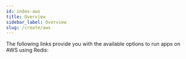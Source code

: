 ```yaml
---
id: index-aws
title: Overview
sidebar_label: Overview
slug: /create/aws
---
```



The following links provide you with the available options to run apps on AWS using Redis:

<div class="row">
  <div class="col">
    <RedisCard
      title="Redis on AWS"
      description="Create a Redis database on AWS"
      page="/create/aws/redis-on-aws"
    />
  </div>
  <div class="col">
    <RedisCard
      title="How to Build a Slack Bot to Retrieve Lost Files Using AWS S3 and RediSearch"
      description="Building a Slack Bot to Retrieve Lost Files Using AWS S3 and RediSearch"
      page="/create/aws/slackbot"
    />
  </div>
  <div class="col">
    <RedisCard
      title="How to Deploy and Manage Redis Database on AWS Using Terraform"
      description="Using Terraform to Deploy and Manage Redis Database on AWS"
      page="/create/aws/terraform"
    />
  </div>
</div>

 <div class="row">
 <div class="col">
     <RedisCard
        title="How to Build a Real-Time Bidding Platform using NodeJS, AWS Lambda and Redis"
        description="Learn how to build a Real-Time Bidding Platform using NodeJS, AWS Lambda and Redis"
        page="/create/aws/bidding-on-aws"
        />
 </div>
 <div class="col">
     <RedisCard
        title="How to migrate your database from AWS Elasticache to Redis without any downtime"
        description="Migrating Your Database from AWS Elasticache to Redis usin RIOT tool"
        page="/create/aws/import/database-migration-aws-elasticache-redis-enterprise-cloud"
        />
 </div>

 <div class="col">
     <RedisCard
        title="How to Build a Real-Time Chat application on AWS using Python and Redis"
        description="Building a Real-Time Chat application on AWS using Flask and Redis"
        page="/create/aws/chatapp"
        />
 </div>
 </div>
 <div class="row">
 <div class="col">
     <RedisCard
        title="How to Build and Deploy Your Own Analytics Dashboard using NodeJS and Redis on the AWS Platform"
        description="Learn how to Build and Deploy Your Own Analytics Dashboard using NodeJS, AWS Lambda and Redis"
        page="/create/aws/analytics-using-aws"
        />
 </div>

 </div>
